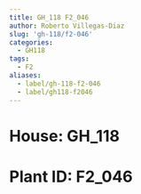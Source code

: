 ```yaml
---
title: GH_118 F2_046
author: Roberto Villegas-Diaz
slug: 'gh-118/f2-046'
categories:
  - GH118
tags:
  - F2
aliases:
  - label/gh-118-f2-046
  - label/gh118-f2046
---
```


# **House**: GH_118
# **Plant ID**: F2_046
